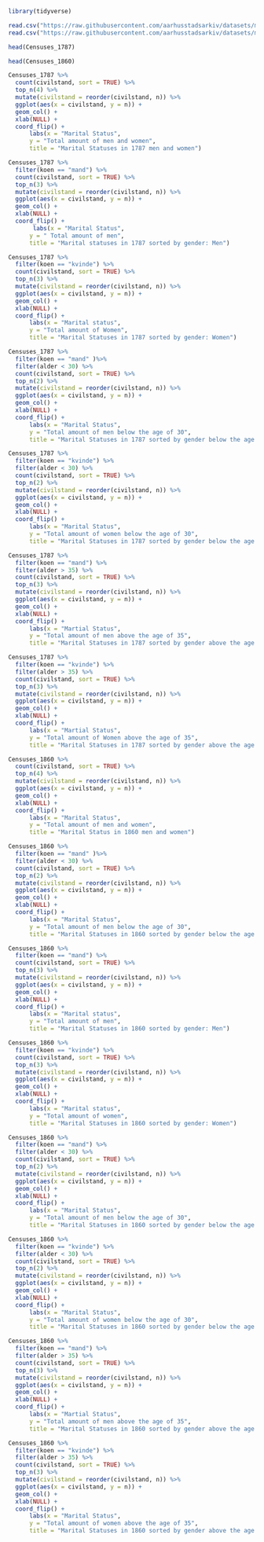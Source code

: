 
```{r}
library(tidyverse)
```


```{r}
read.csv("https://raw.githubusercontent.com/aarhusstadsarkiv/datasets/master/censuses/1787/census-1787-normalized.csv") -> Censuses_1787
read.csv("https://raw.githubusercontent.com/aarhusstadsarkiv/datasets/master/censuses/1860/census-1860-normalized.csv") -> Censuses_1860
```

```{r}
head(Censuses_1787)
```

```{r}
head(Censuses_1860)
```


```{r}
Censuses_1787 %>%
  count(civilstand, sort = TRUE) %>%
  top_n(4) %>%
  mutate(civilstand = reorder(civilstand, n)) %>%
  ggplot(aes(x = civilstand, y = n)) +
  geom_col() +
  xlab(NULL) +
  coord_flip() +
      labs(x = "Marital Status",
      y = "Total amount of men and women",
      title = "Marital Statuses in 1787 men and women")
```
```{r}
Censuses_1787 %>%
  filter(koen == "mand") %>%
  count(civilstand, sort = TRUE) %>%
  top_n(3) %>%
  mutate(civilstand = reorder(civilstand, n)) %>%
  ggplot(aes(x = civilstand, y = n)) +
  geom_col() +
  xlab(NULL) +
  coord_flip() +
       labs(x = "Marital Status",
      y = " Total amount of men",
      title = "Marital statuses in 1787 sorted by gender: Men")

```
```{r}
Censuses_1787 %>%
  filter(koen == "kvinde") %>%
  count(civilstand, sort = TRUE) %>%
  top_n(3) %>%
  mutate(civilstand = reorder(civilstand, n)) %>%
  ggplot(aes(x = civilstand, y = n)) +
  geom_col() +
  xlab(NULL) +
  coord_flip() +
      labs(x = "Marital status",
      y = "Total amount of Women",
      title = "Marital Statuses in 1787 sorted by gender: Women")
```
```{r}
Censuses_1787 %>% 
  filter(koen == "mand" )%>% 
  filter(alder < 30) %>% 
  count(civilstand, sort = TRUE) %>%
  top_n(2) %>%
  mutate(civilstand = reorder(civilstand, n)) %>%
  ggplot(aes(x = civilstand, y = n)) +
  geom_col() +
  xlab(NULL) +
  coord_flip() +
      labs(x = "Marital Status",
      y = "Total amount of men below the age of 30",
      title = "Marital Statuses in 1787 sorted by gender below the age of 30: Men")
```
```{r}
Censuses_1787 %>% 
  filter(koen == "kvinde") %>%
  filter(alder < 30) %>% 
  count(civilstand, sort = TRUE) %>%
  top_n(2) %>%
  mutate(civilstand = reorder(civilstand, n)) %>%
  ggplot(aes(x = civilstand, y = n)) +
  geom_col() +
  xlab(NULL) +
  coord_flip() +
      labs(x = "Marital Status",
      y = "Total amount of women below the age of 30",
      title = "Marital Statuses in 1787 sorted by gender below the age of 30: Women")
```
```{r}
Censuses_1787 %>% 
  filter(koen == "mand") %>%
  filter(alder > 35) %>% 
  count(civilstand, sort = TRUE) %>%
  top_n(3) %>%
  mutate(civilstand = reorder(civilstand, n)) %>%
  ggplot(aes(x = civilstand, y = n)) +
  geom_col() +
  xlab(NULL) +
  coord_flip() +
      labs(x = "Martial Status",
      y = "Total amount of men above the age of 35",
      title = "Marital Statuses in 1787 sorted by gender above the age of 35: Men")
```
```{r}
Censuses_1787 %>% 
  filter(koen == "kvinde") %>%
  filter(alder > 35) %>% 
  count(civilstand, sort = TRUE) %>%
  top_n(3) %>%
  mutate(civilstand = reorder(civilstand, n)) %>%
  ggplot(aes(x = civilstand, y = n)) +
  geom_col() +
  xlab(NULL) +
  coord_flip() +
      labs(x = "Martial Status",
      y = "Total amount of Women above the age of 35",
      title = "Marital Statuses in 1787 sorted by gender above the age of 35: Women")
```





```{r}
Censuses_1860 %>%
  count(civilstand, sort = TRUE) %>%
  top_n(4) %>%
  mutate(civilstand = reorder(civilstand, n)) %>%
  ggplot(aes(x = civilstand, y = n)) +
  geom_col() +
  xlab(NULL) +
  coord_flip() +
      labs(x = "Marital Status",
      y = "Total amount of men and women",
      title = "Marital Status in 1860 men and women")
```
```{r}
Censuses_1860 %>% 
  filter(koen == "mand" )%>% 
  filter(alder < 30) %>% 
  count(civilstand, sort = TRUE) %>%
  top_n(2) %>%
  mutate(civilstand = reorder(civilstand, n)) %>%
  ggplot(aes(x = civilstand, y = n)) +
  geom_col() +
  xlab(NULL) +
  coord_flip() +
      labs(x = "Marital Status",
      y = "Total amount of men below the age of 30",
      title = "Marital Statuses in 1860 sorted by gender below the age of 30: Men")
```
```{r}
Censuses_1860 %>% 
  filter(koen == "mand") %>%
  count(civilstand, sort = TRUE) %>%
  top_n(3) %>%
  mutate(civilstand = reorder(civilstand, n)) %>%
  ggplot(aes(x = civilstand, y = n)) +
  geom_col() +
  xlab(NULL) +
  coord_flip() +
      labs(x = "Marital status",
      y = "Total amount of men",
      title = "Marital Statuses in 1860 sorted by gender: Men")
```
```{r}
Censuses_1860 %>% 
  filter(koen == "kvinde") %>%
  count(civilstand, sort = TRUE) %>%
  top_n(3) %>%
  mutate(civilstand = reorder(civilstand, n)) %>%
  ggplot(aes(x = civilstand, y = n)) +
  geom_col() +
  xlab(NULL) +
  coord_flip() +
      labs(x = "Marital status",
      y = "Total amount of women",
      title = "Marital Statuses in 1860 sorted by gender: Women")
````
```{r}
Censuses_1860 %>% 
  filter(koen == "mand") %>%
  filter(alder < 30) %>% 
  count(civilstand, sort = TRUE) %>%
  top_n(2) %>%
  mutate(civilstand = reorder(civilstand, n)) %>%
  ggplot(aes(x = civilstand, y = n)) +
  geom_col() +
  xlab(NULL) +
  coord_flip() +
      labs(x = "Marital Status",
      y = "Total amount of men below the age of 30",
      title = "Marital Statuses in 1860 sorted by gender below the age of 30: Men")

```
```{r}
Censuses_1860 %>% 
  filter(koen == "kvinde") %>%
  filter(alder < 30) %>% 
  count(civilstand, sort = TRUE) %>%
  top_n(2) %>%
  mutate(civilstand = reorder(civilstand, n)) %>%
  ggplot(aes(x = civilstand, y = n)) +
  geom_col() +
  xlab(NULL) +
  coord_flip() +
      labs(x = "Marital Status",
      y = "Total amount of women below the age of 30",
      title = "Marital Statuses in 1860 sorted by gender below the age of 30: Women")
```

```{r}
Censuses_1860 %>% 
  filter(koen == "mand") %>%
  filter(alder > 35) %>% 
  count(civilstand, sort = TRUE) %>%
  top_n(3) %>%
  mutate(civilstand = reorder(civilstand, n)) %>%
  ggplot(aes(x = civilstand, y = n)) +
  geom_col() +
  xlab(NULL) +
  coord_flip() +
      labs(x = "Martial Status",
      y = "Total amount of men above the age of 35",
      title = "Marital Statuses in 1860 sorted by gender above the age of 35: Men")
```

```{r}
Censuses_1860 %>% 
  filter(koen == "kvinde") %>%
  filter(alder > 35) %>% 
  count(civilstand, sort = TRUE) %>%
  top_n(3) %>%
  mutate(civilstand = reorder(civilstand, n)) %>%
  ggplot(aes(x = civilstand, y = n)) +
  geom_col() +
  xlab(NULL) +
  coord_flip() +
      labs(x = "Marital Status",
      y = "Total amount of women above the age of 35",
      title = "Marital Statuses in 1860 sorted by gender above the age of 35: Women")
```

